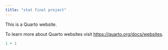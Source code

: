 ```yaml
---
title: "stat final project"
---
```


This is a Quarto website.

To learn more about Quarto websites visit <https://quarto.org/docs/websites>.

```r
1 + 1
```
